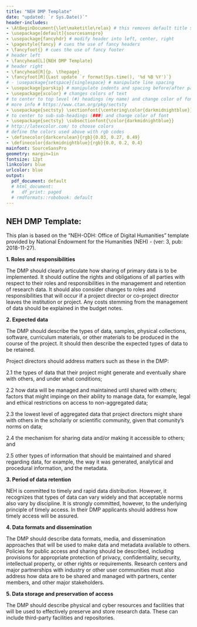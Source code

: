 ```yaml
---
title: "NEH DMP Template"
date: "updated: `r Sys.Date()`"
header-includes:
- \AtBeginDocument{\let\maketitle\relax} # this removes default title section
- \usepackage[default]{sourcesanspro}
- \usepackage{fancyhdr} # modify header into left, center, right
- \pagestyle{fancy} # cues the use of fancy headers
- \fancyfoot{} # cues the use of fancy footer
# header left
- \fancyhead[L]{NEH DMP Template} 
# header right
- \fancyhead[R]{p. \thepage} 
- \fancyfoot[R]{Last update `r format(Sys.time(), '%d %B %Y')`}
# - \usepackage{setspace}{singlespace} # manipulate line spacing 
- \usepackage{parskip} # manipulate indents and spacing before/after paragra phs 
- \usepackage{xcolor} # changes colors of text
# to center to top level (#) headings (my name) and change color of font
# more info # https://www.ctan.org/pkg/sectsty
- \usepackage{sectsty} \sectionfont{\centering\color{darkmidnightblue}}
# to center to sub-sub-headings (###) and change color of font
- \usepackage{sectsty} \subsectionfont{\color{darkmidnightblue}}
# http://latexcolor.com/ to choose colors
# define the colors used above with rgb codes
- \definecolor{darkcerulean}{rgb}{0.03, 0.27, 0.49}
- \definecolor{darkmidnightblue}{rgb}{0.0, 0.2, 0.4}
mainfont: SourceSansPro
geometry: margin=1in
fontsize: 12pt
linkcolor: blue
urlcolor: blue
output:
  pdf_document: default
  # html_document:
  #   df_print: paged
  # rmdformats::robobook: default
---
```

## NEH DMP Template: 

This plan is based on the "NEH-ODH: Office of Digital Humanities" template provided by National Endowment for the Humanities (NEH) - (ver: 3, pub: 2018-11-27).

**1. Roles and responsibilities**

The DMP should clearly articulate how sharing of primary data is to be implemented.  It should outline the rights and obligations of all parties with respect to their roles and responsibilities in the management and retention of research data. It should also consider changes to roles and responsibilities that will occur if a project director or co-project director leaves the institution or project. Any costs stemming from the management of data should be explained in the budget notes.


**2. Expected data**

The DMP should describe the types of data, samples, physical collections, software, curriculum materials, or other materials to be produced in the course of the project. It should then describe the expected types of data to be retained.

Project directors should address matters such as these in the DMP:

2.1 the types of data that their project might generate and eventually share with others, and under what conditions;

2.2 how data will be managed and maintained until shared with others;
factors that might impinge on their ability to manage data, for example, legal and ethical restrictions on access to non-aggregated data;

2.3 the lowest level of aggregated data that project directors might share with others in the scholarly or scientific community, given that comunity's norms on data;

2.4 the mechanism for sharing data and/or making it accessible to others; and

2.5 other types of information that should be maintained and shared regarding data, for example, the way it was generated, analytical and procedural information, and the metadata.


**3. Period of data retention**

NEH is committed to timely and rapid data distribution. However, it recognizes that types of data can vary widely and that acceptable norms also vary by discipline. It is strongly committed, however, to the underlying principle of timely access. In their DMP applicants should address how timely access will be assured.


**4. Data formats and dissemination**

The DMP should describe data formats, media, and dissemination approaches that will be used to make data and metadata available to others. Policies for public access and sharing should be described, including provisions for appropriate protection of privacy, confidentiality, security, intellectual property, or other rights or requirements. Research centers and major partnerships with industry or other user communities must also address how data are to be shared and managed with partners, center members, and other major stakeholders.

**5. Data storage and preservation of access**

The DMP should describe physical and cyber resources and facilities that will be used to effectively preserve and store research data. These can include third-party facilities and repositories.
